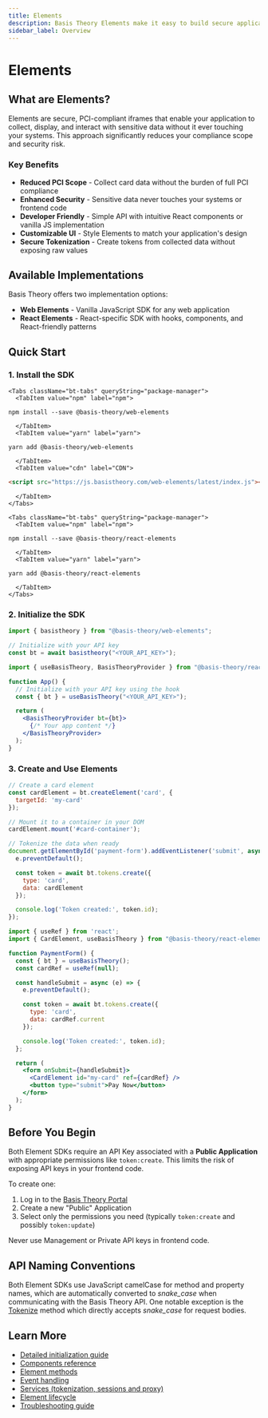 ```yaml
---
title: Elements
description: Basis Theory Elements make it easy to build secure applications that collect or reveal sensitive data without touching it directly.
sidebar_label: Overview
---
```




# Elements

## What are Elements?

Elements are secure, PCI-compliant iframes that enable your application to collect, display, and interact with sensitive data without it ever touching your systems. This approach significantly reduces your compliance scope and security risk.

### Key Benefits

- **Reduced PCI Scope** - Collect card data without the burden of full PCI compliance
- **Enhanced Security** - Sensitive data never touches your systems or frontend code
- **Developer Friendly** - Simple API with intuitive React components or vanilla JS implementation
- **Customizable UI** - Style Elements to match your application's design
- **Secure Tokenization** - Create tokens from collected data without exposing raw values

## Available Implementations

Basis Theory offers two implementation options:

- **Web Elements** - Vanilla JavaScript SDK for any web application
- **React Elements** - React-specific SDK with hooks, components, and React-friendly patterns

## Quick Start

### 1. Install the SDK

<Tabs className="bt-tabs" queryString="implementation">
  <TabItem value="web" label="Web Elements">


<GithubCard heading="Web Elements" icon={SDK.JAVASCRIPT} organization="basis-theory" repository="web-elements" fetchSri={true} />



    <Tabs className="bt-tabs" queryString="package-manager">
      <TabItem value="npm" label="npm">

```shell
npm install --save @basis-theory/web-elements
```

      </TabItem>
      <TabItem value="yarn" label="yarn">

```shell
yarn add @basis-theory/web-elements
```

      </TabItem>
      <TabItem value="cdn" label="CDN">

```html
<script src="https://js.basistheory.com/web-elements/latest/index.js"></script>
```

      </TabItem>
    </Tabs>
  </TabItem>

  <TabItem value="react" label="React Elements">

<GithubCard heading="React Elements" icon={SDK.REACT} organization="basis-theory" repository="react-elements" fetchSri={true} />

    <Tabs className="bt-tabs" queryString="package-manager">
      <TabItem value="npm" label="npm">

```shell
npm install --save @basis-theory/react-elements
```

      </TabItem>
      <TabItem value="yarn" label="yarn">

```shell
yarn add @basis-theory/react-elements
```

      </TabItem>
    </Tabs>
  </TabItem>
</Tabs>

### 2. Initialize the SDK

<Tabs className="bt-tabs" queryString="implementation">
  <TabItem value="web" label="Web Elements">

```javascript
import { basistheory } from "@basis-theory/web-elements";

// Initialize with your API key
const bt = await basistheory("<YOUR_API_KEY>");
```

  </TabItem>
  <TabItem value="react" label="React Elements">

```jsx
import { useBasisTheory, BasisTheoryProvider } from "@basis-theory/react-elements";

function App() {
  // Initialize with your API key using the hook
  const { bt } = useBasisTheory("<YOUR_API_KEY>");

  return (
    <BasisTheoryProvider bt={bt}>
      {/* Your app content */}
    </BasisTheoryProvider>
  );
}
```

  </TabItem>
</Tabs>

### 3. Create and Use Elements

<Tabs className="bt-tabs" queryString="implementation">
  <TabItem value="web" label="Web Elements">

```javascript
// Create a card element
const cardElement = bt.createElement('card', {
  targetId: 'my-card'
});

// Mount it to a container in your DOM
cardElement.mount('#card-container');

// Tokenize the data when ready
document.getElementById('payment-form').addEventListener('submit', async (e) => {
  e.preventDefault();

  const token = await bt.tokens.create({
    type: 'card',
    data: cardElement
  });

  console.log('Token created:', token.id);
});
```

  </TabItem>
  <TabItem value="react" label="React Elements">

```jsx
import { useRef } from 'react';
import { CardElement, useBasisTheory } from "@basis-theory/react-elements";

function PaymentForm() {
  const { bt } = useBasisTheory();
  const cardRef = useRef(null);

  const handleSubmit = async (e) => {
    e.preventDefault();

    const token = await bt.tokens.create({
      type: 'card',
      data: cardRef.current
    });

    console.log('Token created:', token.id);
  };

  return (
    <form onSubmit={handleSubmit}>
      <CardElement id="my-card" ref={cardRef} />
      <button type="submit">Pay Now</button>
    </form>
  );
}
```

  </TabItem>
</Tabs>

## Before You Begin

Both Element SDKs require an API Key associated with a **Public Application** with appropriate permissions like `token:create`. This limits the risk of exposing API keys in your frontend code.

To create one:
1. Log in to the [Basis Theory Portal](https://portal.basistheory.com)
2. Create a new "Public" Application
3. Select only the permissions you need (typically `token:create` and possibly `token:update`)

<Alert type={Alerts.WARNING}>Never use Management or Private API keys in frontend code.</Alert>

## API Naming Conventions

Both Element SDKs use JavaScript camelCase for method and property names, which are automatically converted to _snake_case_ when communicating with the Basis Theory API. One notable exception is the [Tokenize](/docs/api/tokens/tokenize) method which directly accepts _snake_case_ for request bodies.

## Learn More

- [Detailed initialization guide](/docs/sdks/web/web-elements/initialization)
- [Components reference](/docs/sdks/web/web-elements/components)
- [Element methods](/docs/sdks/web/web-elements/methods)
- [Event handling](/docs/sdks/web/web-elements/events)
- [Services (tokenization, sessions and proxy)](/docs/sdks/web/web-elements/services)
- [Element lifecycle](/docs/sdks/web/web-elements/lifecycle)
- [Troubleshooting guide](/docs/sdks/web/web-elements/troubleshooting)

